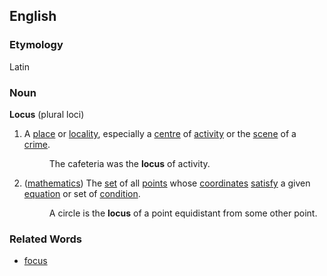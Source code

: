 ==English==
===Etymology===
Latin
===Noun===
'''Locus''' (plural loci)
# A [[place]] or [[locality]], especially a [[centre]] of [[activity]] or the [[scene]] of a [[crime]].
#: The cafeteria was the '''locus''' of activity.
# ([[mathematics]]) The [[set]] of all [[point]]s whose [[coordinate]]s [[satisfy]] a given [[equation]] or set of [[condition]].
#: A circle is the '''locus''' of a point equidistant from some other point.
===Related Words===
*[[focus]]